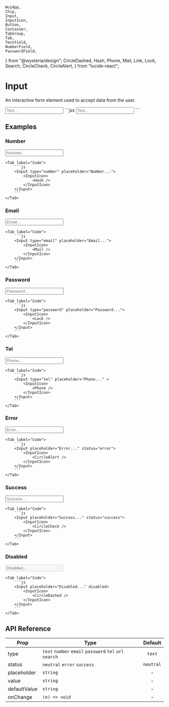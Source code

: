     WuiApp,
    Chip,
    Input,
    InputIcon,
    Button,
    Container,
    TabGroup,
    Tab,
    TextField,
    NumberField,
    PasswordField,
} from "@wysteria/design";
    CircleDashed,
    Hash,
    Phone,
    Mail,
    Link,
    Lock,
    Search,
    CircleCheck,
    CircleAlert,
} from "lucide-react";

# Input

An interactive form element used to accept data from the user.

<ComponentPreview>
    <Container
        paddingVer="md"
        gap="sm"
        justify="center"
        align="center"
        direction="row"
        style={{ width: "100%" }}
    >
        <Input placeholder="Text..." />
    </Container>
</ComponentPreview>
```jsx
<Input placeholder="Text..." />
```

## Examples

### Number

<TabGroup>
    <Tab label="Preview">
        <Container paddingVer="md" gap="sm" justify="space-evenly" align="center" direction="row" style={{minHeight: "5rem"}}>
            <Input type="number" placeholder="Number...">
                <InputIcon>
                    <Hash />
                </InputIcon>
            </Input>
        </Container>
    </Tab>

    <Tab label="Code">
        ```js
        <Input type="number" placeholder="Number...">
            <InputIcon>
                <Hash />
            </InputIcon>
        </Input>
        ```
    </Tab>

</TabGroup>

### Email

<TabGroup>
    <Tab label="Preview">
        <Container paddingVer="md" gap="sm" justify="space-evenly" align="center" direction="row" style={{minHeight: "5rem"}}>
            <Input type="email" placeholder="Email...">
                <InputIcon>
                    <Mail />
                </InputIcon>
            </Input>
        </Container>
    </Tab>

    <Tab label="Code">
        ```js
        <Input type="email" placeholder="Email...">
            <InputIcon>
                <Mail />
            </InputIcon>
        </Input>
        ```
    </Tab>

</TabGroup>

### Password

<TabGroup>
    <Tab label="Preview">
        <Container paddingVer="md" gap="sm" justify="space-evenly" align="center" direction="row" style={{minHeight: "5rem"}}>
            <Input type="password" placeholder="Password...">
                <InputIcon>
                    <Lock />
                </InputIcon>
            </Input>
        </Container>
    </Tab>

    <Tab label="Code">
        ```js
        <Input type="password" placeholder="Password...">
            <InputIcon>
                <Lock />
            </InputIcon>
        </Input>
        ```
    </Tab>

</TabGroup>

### Tel

<TabGroup>
    <Tab label="Preview">
        <Container paddingVer="md" gap="sm" justify="space-evenly" align="center" direction="row" style={{minHeight: "5rem"}}>
            <Input type="tel" placeholder="Phone..." >
                <InputIcon>
                    <Phone />
                </InputIcon>
            </Input>
        </Container>
    </Tab>

    <Tab label="Code">
        ```js
        <Input type="tel" placeholder="Phone..." >
            <InputIcon>
                <Phone />
            </InputIcon>
        </Input>
        ```
    </Tab>

</TabGroup>

### Error

<TabGroup>
    <Tab label="Preview">
        <Container paddingVer="md" gap="sm" justify="space-evenly" align="center" direction="row" style={{minHeight: "5rem"}}>
            <Input placeholder="Error..." status="error">
                <InputIcon>
                    <CircleAlert />
                </InputIcon>
            </Input>
        </Container>
    </Tab>

    <Tab label="Code">
        ```js
        <Input placeholder="Error..." status="error">
            <InputIcon>
                <CircleAlert />
            </InputIcon>
        </Input>
        ```
    </Tab>

</TabGroup>

### Success

<TabGroup>
    <Tab label="Preview">
        <Container paddingVer="md" gap="sm" justify="space-evenly" align="center" direction="row" style={{minHeight: "5rem"}}>
            <Input placeholder="Success..." status="success">
                <InputIcon>
                    <CircleCheck />
                </InputIcon>
            </Input>
        </Container>
    </Tab>

    <Tab label="Code">
        ```js
        <Input placeholder="Success..." status="success">
            <InputIcon>
                <CircleCheck />
            </InputIcon>
        </Input>
        ```
    </Tab>

</TabGroup>

### Disabled

<TabGroup>
    <Tab label="Preview">
        <Container paddingVer="md" gap="sm" justify="space-evenly" align="center" direction="row" style={{minHeight: "5rem"}}>
            <Input placeholder="Disabled..." disabled>
                <InputIcon>
                    <CircleDashed />
                </InputIcon>
            </Input>
        </Container>
    </Tab>

    <Tab label="Code">
        ```js
        <Input placeholder="Disabled..." disabled>
            <InputIcon>
                <CircleDashed />
            </InputIcon>
        </Input>
        ```
    </Tab>

</TabGroup>

## API Reference

| Prop                      | Type                                                    |  Default  |
| ------------------------- | ------------------------------------------------------- | :-------: |
| <Prop>type</Prop>         | `text` `number` `email` `password` `tel` `url` `search` |  `text`   |
| <Prop>status</Prop>       | `neutral` `error` `success`                             | `neutral` |
| <Prop>placeholder</Prop>  | `string`                                                |     -     |
| <Prop>value</Prop>        | `string`                                                |     -     |
| <Prop>defaultValue</Prop> | `string`                                                |     -     |
| <Prop>onChange</Prop>     | `(e) => void`                                           |     -     |
